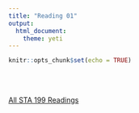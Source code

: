 ```yaml
---
title: "Reading 01"
output: 
  html_document: 
    theme: yeti
---
```


```r
knitr::opts_chunk$set(echo = TRUE)
```
<br>
<br>

[All STA 199 Readings](https://www2.stat.duke.edu/courses/Spring19/sta199.001/reading/readings.html)